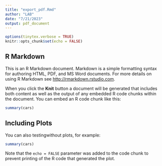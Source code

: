 ```yaml
---
title: "export_pdf.Rmd"
author: "LAB"
date: "7/21/2023"
output: pdf_document
---
```


```r
options(tinytex.verbose = TRUE)
knitr::opts_chunk$set(echo = FALSE)
```

## R Markdown

This is an R Markdown document. Markdown is a simple formatting syntax for authoring HTML, PDF, and MS Word documents. For more details on using R Markdown see <http://rmarkdown.rstudio.com>.

When you click the **Knit** button a document will be generated that includes both content as well as the output of any embedded R code chunks within the document. You can embed an R code chunk like this:

```r
summary(cars)
```

## Including Plots

You can also testingwithout plots, for example:

```r
summary(cars)
```

Note that the `echo = FALSE` parameter was added to the code chunk to prevent printing of the R code that generated the plot.
